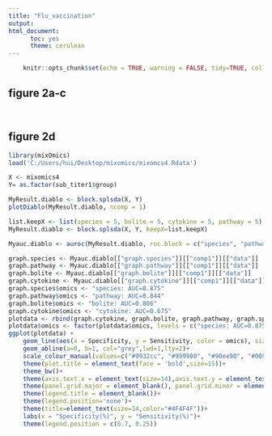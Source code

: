 ```yaml
---
title: "Flu_vaccination"
output: 
html_document:
      toc: yes
      theme: cerulean
---
```


          
```r
	knitr::opts_chunk$set(echo = TRUE, warning = FALSE, tidy=TRUE, collapse=TRUE)
```

## figure 2a-c

```{}


```

## figure 2d

```r

library(mixOmics)
load('C:/Users/hui/Desktop/mixomics/mixomcs4.Rdata')

X <- mixomics4
Y= as.factor(sub_titer1$group)

MyResult.diablo <- block.splsda(X, Y)
plotDiablo(MyResult.diablo, ncomp = 1)

list.keepX <- list(species = 5, bolite = 5, cytokine = 5, pathway = 5)
MyResult.diablo <- block.splsda(X, Y, keepX=list.keepX)

Myauc.diablo <- auroc(MyResult.diablo, roc.block = c("species", "pathway", "bolite", "cytokine")  , roc.comp = 1)

graph.species <- Myauc.diablo[["graph.species"]][["comp1"]][["data"]]
graph.pathway <- Myauc.diablo[["graph.pathway"]][["comp1"]][["data"]]
graph.bolite <- Myauc.diablo[["graph.bolite"]][["comp1"]][["data"]]
graph.cytokine <- Myauc.diablo[["graph.cytokine"]][["comp1"]][["data"]]
graph.species$omics <- "species: AUC=0.875" 
graph.pathway$omics <- "pathway: AUC=0.844"
graph.bolite$omics <- "bolite: AUC=0.806"
graph.cytokine$omics <- "cytokine: AUC=0.675"
plotdata <- rbind(graph.cytokine, graph.bolite, graph.pathway, graph.species)
plotdata$omics <- factor(plotdata$omics, levels = c("species: AUC=0.875","pathway: AUC=0.844", "bolite: AUC=0.806", "cytokine: AUC=0.675"), ordered=TRUE)
ggplot(plotdata) + 
    geom_line(aes(x = Specificity, y = Sensitivity, color = omics), size=2) + 
    geom_abline(a=0, b=1, col="grey",lwd=1,lty=2)+
    scale_colour_manual(values=c("#9932cc", "#999900", "#90ee90", "#009999")) +
    theme(plot.title = element_text(face = 'bold',size=15))+
    theme_bw()+ 
    theme(axis.text.x = element_text(size=14),axis.text.y = element_text(size=14), legend.text=element_text(size=12)) + 
    theme(panel.grid.major = element_blank(), panel.grid.minor = element_blank()) + 
    theme(legend.title = element_blank())+ 
    theme(legend.position='none')+
    theme(title=element_text(size=14,color="#4F4F4F"))+
    labs(x = "Specificity(%)", y = "Sensitivity(%)")+
    theme(legend.position = c(0.7, 0.25))
```